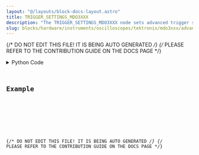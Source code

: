 ```yaml
---
layout: "@/layouts/block-docs-layout.astro"
title: TRIGGER_SETTINGS_MDO3XXX
description: "The TRIGGER_SETTINGS_MDO3XXX node sets advanced trigger settings."
slug: blocks/hardware/instruments/oscilloscopes/tektronix/mdo3xxx/advanced/trigger-settings-mdo3xxx
---
```


{/* DO NOT EDIT THIS FILE! IT IS BEING AUTO GENERATED */}
{/* PLEASE REFER TO THE CONTRIBUTION GUIDE ON THE DOCS PAGE */}


<PythonDocsDisplay docstring={docstring} />
<details>
<summary>Python Code</summary>



<Code code={pythonCode} lang="py" wrap theme="dracula" />

[Find this Flojoy Block on GitHub](https://github.com/flojoy-ai/blocks/blob/main/blocks/HARDWARE/INSTRUMENTS/OSCILLOSCOPES/TEKTRONIX/MDO3XXX/ADVANCED/TRIGGER_SETTINGS_MDO3XXX/TRIGGER_SETTINGS_MDO3XXX.py)

</details>

## Example


<GetHelpWidget />


<AppDisplay app={app} blockName="TRIGGER_SETTINGS_MDO3XXX" client:visible />


<Example />

{/* DO NOT EDIT THIS FILE! IT IS BEING AUTO GENERATED */}
{/* PLEASE REFER TO THE CONTRIBUTION GUIDE ON THE DOCS PAGE */}
